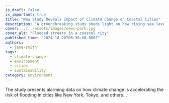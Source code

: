 ```yaml
---
is_draft: false
is_important: true
title: "New Study Reveals Impact of Climate Change on Coastal Cities"
description: "A groundbreaking study sheds light on how rising sea levels are threatening major coastal cities around the world."
cover: ../../assets/images/news-park.jpg
cover_alt: "Flooded streets in a coastal city"
published_time: "2024-10-20T06:30:00.000Z"
authors:
  - jane-smith
tags:
  - climate-change
  - environment
  - cities
  - sustainability
category: environment
---
```

The study presents alarming data on how climate change is accelerating the risk of flooding in cities like New York, Tokyo, and others...
